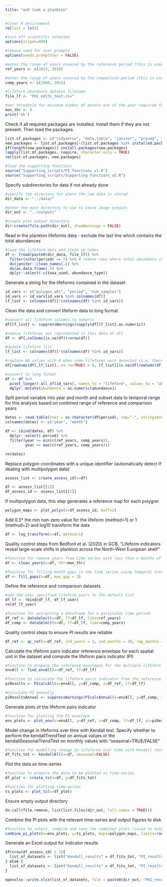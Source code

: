 ```yaml
---
title: "ooh look a plankton"
---
```



```r
#clear R environment
rm(list = ls()) 

#turn off scientific notation
options(scipen=999)

#remove need for user prompts
options(needs.promptUser = FALSE)

#enter the range of years covered by the reference period (this is used to define the reference envelope)
ref_years <- c(2015, 2019)

#enter the range of years covered by the comparison period (this is used to determine the comparison data)
comp_years <- c(1960, 2014)

#lifeform abundance dataset filename
file_lf <- "PH1_edito_test.csv"

#set threshold for minimum number of months out of the year required for an assessment area to be included
mon_thr <- 8
print('ok')
```

Check if all required packages are installed. Install them if they are not present. Then load the packages.

```r
list.of.packages <- c("tidyverse", "data.table", "janitor", "pracma", "broom", "EnvStats", "patchwork", "rnaturalearth", "zoo")
new.packages <- list.of.packages[!(list.of.packages %in% installed.packages()[,"Package"])]
if(length(new.packages)) install.packages(new.packages)
lapply(list.of.packages, require, character.only = TRUE)
rm(list.of.packages, new.packages)

#load the supporting functions
source("Supporting_scripts/PI_functions_v1.R")
source("Supporting_scripts/Supporting_functions_v2.R")

```

Specify subdirectories for data if not already done

```r
#specify the directory for where the raw data is stored
dir_data <- "../data/"

#enter the main directory to use to store image outputs
dir_out <- "../output/"

#create plot output directory
dir.create(file.path(dir_out), showWarnings = FALSE)
```

Read in the plankton lifeforms data - exclude the last line which contains the total abundances

```r
#load the lifeform data and clean up names
df <- fread(paste0(dir_data, file_lf)) %>%
  filter(nchar(period) == 7) %>% # remove rows where total abundance is summed
  do(janitor::clean_names(.)) %>%
  do(as.data.frame(.)) %>%
  dplyr::select(-c(taxa_used, abundance_type))
```

Generate a string for the lifeforms contained in the dataset

```r
id_vars <- c("polygon_wkt", "period", "num_samples")
id_vars <- id_vars[id_vars %in% colnames(df)]
lf_list <- colnames(df)[!(colnames(df) %in% id_vars)]
```

Clean the data and convert lifeform data to long format

```r
#convert all lifeform columns to numeric
df[lf_list] <- suppressWarnings(sapply(df[lf_list],as.numeric))

#remove lifeforms not represented in this data at all
df <- df[,colSums(is.na(df))<nrow(df)]

#update lifeform list
lf_list <- colnames(df)[!(colnames(df) %in% id_vars)]

#replace NA values with 0 when some lifeforms were detected (i.e. there was a real sample)
df[rowSums(df[,lf_list], na.rm=TRUE) > 0, lf_list][is.na(df[rowSums(df[,lf_list], na.rm=TRUE) > 0, lf_list])] <- 0

#convert to long format
df <- df %>%
  pivot_longer(-all_of(id_vars), names_to = "lifeform", values_to = "abundance") %>%
  dplyr::mutate(abundance = as.numeric(abundance))
```

Split period variable into year and month and subset data to temporal range for this analysis based on conbined range of reference and comparison years

```r
dates <- read.table(text = as.character(df$period), sep="-", stringsAsFactors=FALSE)
colnames(dates) <- c("year", "month")

df <- cbind(dates, df) %>%
  dplyr::select(-period) %>%
  filter(year >= min(c(ref_years, comp_years)),
         year <= max(c(ref_years, comp_years)))

rm(dates)
```

Replace polygon coordinates with a unique identifier (automatically detect if dealing with multipolygon data)

```r
assess_list <- create_assess_id(x=df)

df <- assess_list[[1]]
df_assess_id <- assess_list[[2]]
```

If multipolygon data, this step generates a reference map for each polygon

```r
polygon_maps <- plot_polys(x=df_assess_id, buff=2)
```

Add 0.5\* the min non-zero value for the lifeform (method=1) or 1 (method=2) and log10 transform the data

```r
df <- log_transform(x=df, method=1)
```

Quality control steps from Bedford et al. (2020) in GCB. "Lifeform indicators reveal large-scale shifts in plankton across the North-West European shelf"

```r
#function for remove years from time series with less than n months of interpolated data and determine proportion of years removed
df <- clean_years(x=df, thr=mon_thr)

#function for filling month gaps in the time series using temporal interpolation with a max gap of 3 months as default
df <- fill_gaps(x=df, max_gap = 3)
```

Define the reference and comparison datasets

```r
#add the user specified lifeform pairs to the default list
df_lf <- rbind(df_lf, df_lf_user)
rm(df_lf_user)

#function for extracting a dataframe for a particular time period
df_ref <- dataSelect(x=df, lf=df_lf, lims=ref_years)
df_comp <- dataSelect(x=df, lf=df_lf, lims=comp_years)
```

Quality control steps to ensure PI results are reliable

```r
df_ref <- qc_ref(x=df_ref, ind_years = 3, ind_months = 30, rep_months = 2)
```

Calculate the lifeform pairs indicator reference envelope for each spatial unit in the dataset and compute the lifeform pairs indicator (PI)

```r
#function to prepare the reference envelopes for the multiple lifeform pairs comparisons
envAll <- find_envAll(x=df_ref, lf=df_lf)

#function to calculate the lifeform pairs indicator from the reference envelopes and comparison data
piResults <- PIcalcAll(x=envAll, y=df_comp, z=df_ref, lf=df_lf)

#Calculate PI annually
piResultsAnnual <- suppressWarnings(PIcalcAnnual(x=envAll, y=df_comp, z=df_ref, lf=df_lf))
```

Generate plots of the lifeform pairs indicator

```r
#function for plotting the PI envelope
env_plots <- plot_env(x=envAll, y=df_ref, z=df_comp, lf=df_lf, pi=piResults)
```

Model change in lifeforms over time with Kendall test. Specify whether to perform the kendallTrendTest on annual values or the kendallSeasonalTrendTest on monthly values with "seasonal=TRUE/FALSE"

```r
#function for modelling change in lifeforms over time with Kendall test
df_fits_tot <- kendallAll(x=df, seasonal=FALSE)
```

Plot the data as time-series

```r
#function to prepare the data to be plotted as time-series
df_plot <- create_ts(x=df, y=df_fits_tot)

#function for plotting time-series
ts_plots <- plot_ts(x=df_plot)
```

Ensure empty output directory

```r
do.call(file.remove, list(list.files(dir_out, full.names = TRUE)))
```

Combine the PI plots with the relevant time-series and output figures to disk

```r
#function to select, combine and save the combined plots (saved to output subdirectory)
combine_pi_plots(x=env_plots, y=ts_plots, maps=polygon_maps, limits=range(df_plot$year), path=dir_out)
```

Generate an Excel output for indicator results

```r
if(nrow(df_assess_id) > 1){
  list_of_datasets <- list("Kendall_results" = df_fits_tot, "PI_results" = piResults, "PI_annual_results" = piResultsAnnual, "Assessment_ids" = df_assess_id)
} else {
  list_of_datasets <- list("Kendall_results" = df_fits_tot, "PI_results" = piResults, "PI_annual_results" = piResultsAnnual)
}

openxlsx::write.xlsx(list_of_datasets, file = paste0(dir_out, "PH1_results", ".xlsx"), overwrite = TRUE)
```
